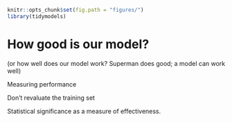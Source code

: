 ```r
knitr::opts_chunk$set(fig.path = "figures/")
library(tidymodels)
```

# How good is our model? {#model-metrics}

(or how well does our model work? Superman does good; a model can work well)

Measuring performance 

Don't revaluate the training set

Statistical significance as a measure of effectiveness.



